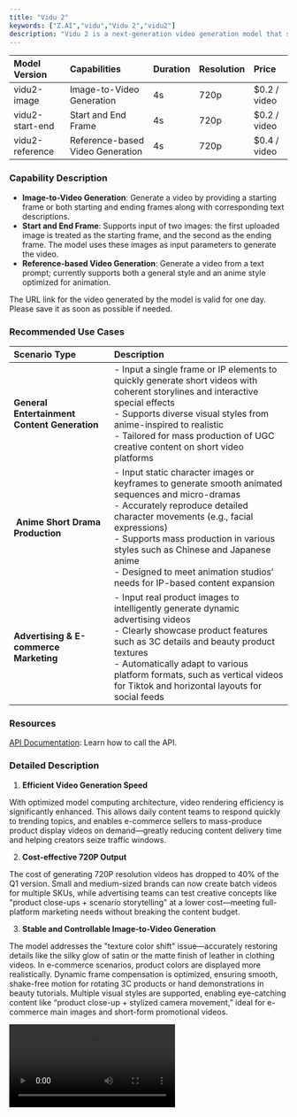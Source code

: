 ```yaml
---
title: "Vidu 2"
keywords: ["Z.AI","vidu","Vidu 2","vidu2"]
description: "Vidu 2 is a next-generation video generation model that strikes a balance between speed and quality. It focuses on image-to-video generation and keyframe-based video creation, supporting 720P resolution for videos up to 4 seconds long. With significantly faster generation speed and reduced cost, it addresses color distortion issues in image-to-video outputs, delivering stable and controllable visuals ideal for e-commerce scenarios. Enhanced semantic understanding between keyframes and improved consistency with multiple reference images make Vidu 2 a highly efficient tool for mass production in pan-entertainment, internet content, anime short series, and advertising."
---
```


| **Model Version** | **Capabilities**                 | **Duration** | **Resolution** | **Price**     |
| :---------------- | :------------------------------- | :----------- | :------------- | :------------ |
| vidu2-image       | Image-to-Video Generation        | 4s           | 720p           | \$0.2 / video |
| vidu2-start-end   | Start and End Frame              | 4s           | 720p           | \$0.2 / video |
| vidu2-reference   | Reference-based Video Generation | 4s           | 720p           | \$0.4 / video |

### **Capability Description**

- ​**Image-to-Video Generation**​: Generate a video by providing a starting frame or both starting and ending frames along with corresponding text descriptions.
- ​**Start and End Frame**​: Supports input of two images: the first uploaded image is treated as the starting frame, and the second as the ending frame. The model uses these images as input parameters to generate the video.
- ​**Reference-based Video Generation**​: Generate a video from a text prompt; currently supports both a general style and an anime style optimized for animation.

<Info>
  The URL link for the video generated by the model is valid for one day. Please save it as soon as possible if needed.
</Info>

### **Recommended Use Cases**

| Scenario Type                                | Description                                                                                                                                                                                                                                                                                                                                                  |
| :------------------------------------------- | :----------------------------------------------------------------------------------------------------------------------------------------------------------------------------------------------------------------------------------------------------------------------------------------------------------------------------------------------------------- |
| **General Entertainment Content Generation** | - Input a single frame or IP elements to quickly generate short videos with coherent storylines and interactive special effects<br />- Supports diverse visual styles from anime-inspired to realistic<br />- Tailored for mass production of UGC creative content on short video platforms                                                                  |
| **​ Anime Short Drama Production**           | - Input static character images or keyframes to generate smooth animated sequences and micro-dramas<br />- Accurately reproduce detailed character movements (e.g., facial expressions)<br />- Supports mass production in various styles such as Chinese and Japanese anime<br />- Designed to meet animation studios’ needs for IP-based content expansion |
| **Advertising & E-commerce Marketing**       | - Input real product images to intelligently generate dynamic advertising videos<br />- Clearly showcase product features such as 3C details and beauty product textures<br />- Automatically adapt to various platform formats, such as vertical videos for Tiktok and horizontal layouts for social feeds                                                  |

### **Resources**

[API Documentation](/api-reference/video/cogvideox-3&vidu): Learn how to call the API.

### **Detailed Description**

1. **Efficient Video Generation Speed**

With optimized model computing architecture, video rendering efficiency is significantly enhanced. This allows daily content teams to respond quickly to trending topics, and enables e-commerce sellers to mass-produce product display videos on demand—greatly reducing content delivery time and helping creators seize traffic windows.

2. **Cost-effective 720P Output**

The cost of generating 720P resolution videos has dropped to 40% of the Q1 version. Small and medium-sized brands can now create batch videos for multiple SKUs, while advertising teams can test creative concepts like "product close-ups \+ scenario storytelling" at a lower cost—meeting full-platform marketing needs without breaking the content budget.

3. **Stable and Controllable Image-to-Video Generation**

The model addresses the "texture color shift" issue—accurately restoring details like the silky glow of satin or the matte finish of leather in clothing videos. In e-commerce scenarios, product colors are displayed more realistically. Dynamic frame compensation is optimized, ensuring smooth, shake-free motion for rotating 3C products or hand demonstrations in beauty tutorials. Multiple visual styles are supported, enabling eye-catching content like “product close-up \+ stylized camera movement,” ideal for e-commerce main images and short-form promotional videos.

<video src="https://cdn.bigmodel.cn/static/platform/videos/usage-guide/vidu/2.0-1.mp4" controls />

4. **Semantically Enhanced Keyframe Transition**

The model strikes a balance between creativity and stability, delivering significantly improved performance and semantic understanding—making it the optimal solution for keyframe-based video generation. By accurately analyzing scene logic and action continuity, transitions between frames are smooth and natural, enhancing narrative coherence throughout the content.

5. **Semantically Enhanced Keyframe Transition**

The model strikes a balance between creativity and stability, delivering significantly improved performance and semantic understanding—making it the optimal solution for keyframe-based video generation. By accurately analyzing scene logic and action continuity, transitions between frames are smooth and natural, enhancing narrative coherence throughout the content.

![020f485a Fb03 4698 8a6c F9f89b5b7361 Jpe](/images/020f485a-fb03-4698-8a6c-f9f89b5b7361.jpeg)

<video src="https://cdn.bigmodel.cn/static/platform/videos/usage-guide/vidu/2.0-2.mp4" controls />

### **Example**

#### Image-to-Video Generation
<Tabs>
    <Tab title="Curl">
        ```json 
        curl --location --request POST 'https://api.z.ai/api/paas/v4/videos/generations' \
        --header 'Authorization: Bearer {your apikey}' \
        --header 'Content-Type: application/json' \
        --data-raw '{
            "model":"vidu2-image",
            "image_url":"https://example.com/path/to/your/image.jpg",
            "prompt":"Peter Rabbit drives a small car along the road, his face filled with joy and happiness.",
            "duration":4,
            "size":"720x480",
            "movement_amplitude":"auto"
        }'
        ```
    </Tab>
    <Tab title="Python">
        ```python
        from zai import ZaiClient

        # Initialize the client, please replace your-api-key with your own APIKey.
        client = ZaiClient(api_key="your-api-key")

        # Video generation example from images.
        response = client.videos.generations(
            model="vidu2-image",
            image_url="https://example.com/path/to/your/image.jpg",
            prompt="Peter Rabbit is driving a small car, cruising on the road, with a face full of happiness and joy.",
            duration=4,
            size="1280x720",
            movement_amplitude="auto"
        )

        # Print the response result.
        print(response)
        ```
    </Tab>
    <Tab title="Java">
        ```java
        import ai.z.openapi.ZaiClient;
        import ai.z.openapi.service.videos.VideoCreateParams;
        import ai.z.openapi.service.videos.VideosResponse;

        public class Vidu2Example {
            public static void main(String[] args) throws InterruptedException {
                String apiKey = "your_api_key"; // Please fill in your own APIKey.
                ZaiClient client = ZaiClient.builder().apiKey(apiKey).build();

                // Construct video generation request parameters.
                VideoCreateParams request = VideoCreateParams.builder()
                    .model("vidu2-image")
                    .imageUrl("https://example.com/path/to/your/image.jpg")
                    .prompt("Peter Rabbit is driving a small car, cruising on the road, with a face full of happiness and joy.")
                    .duration(4)
                    .size("1280x720")
                    .build();

                // Initiate video generation request.
                VideosResponse response = client.videos().videoGenerations(request);
                System.out.println(response.getData());
                
                // Wait for 10 minutes, then asynchronously retrieve the final generated video using the task ID.
                Thread.sleep(600000L);
                VideosResponse videosResponse = client.videos().videoGenerationsResult(response.getData().getId());
                System.out.println(videosResponse.getData().getVideoResult());
            }
        }
        ```
    </Tab>
</Tabs>

#### Start and End Frame
<Tabs>
    <Tab title="Curl">
        ```json 
        curl --location --request POST 'https://api.z.ai/api/paas/v4/videos/generations' \
        --header 'Authorization: Bearer {your apikey}' \
        --header 'Content-Type: application/json' \
        --data-raw '{
            "model":"vidu2-start-end",
            "image_url":["https://example.com/path/to/your/image1.jpg","https://example.com/path/to/your/image2.jpg"],
            "prompt":"Peter Rabbit drives a small car along the road, his face filled with joy and happiness.",
            "duration":4,
            "size":"720x480",
            "movement_amplitude":"auto"
        }'
        ```
    </Tab>
    <Tab title="Python">
        ```python
        from zai import ZaiClient

        # Initialize the client, please replace "your-api-key" with your own APIKey.
        client = ZaiClient(api_key="your-api-key")

        # Define URLs for first frame and last frame
        sample_first_frame = "https://gd-hbimg.huaban.com/ccee58d77afe8f5e17a572246b1994f7e027657fe9e6-qD66In_fw1200webp"
        sample_last_frame = "https://gd-hbimg.huaban.com/cc2601d568a72d18d90b2cc7f1065b16b2d693f7fa3f7-hDAwNq_fw1200webp"

        # Video generation request (first and last frame mode)
        response = client.videos.generations(
            model="vidu2-start-end",
            image_url=[sample_first_frame, sample_last_frame],  # The first and last frame images
            prompt="Peter Rabbit driving a car, wandering on the road, with a happy and joyful expression on his face.",
            duration=4,  #Video duration (seconds)
            size="1280x720",  # Video resolution
            movement_amplitude="auto",  # Movement amplitude
        )

        # Print the response result
        print(response)
        ```
    </Tab>
</Tabs>

#### Reference-based Video Generation
<Tabs>
    <Tab title="Curl">
        ```json 
        curl --location --request POST 'https://api.z.ai/api/paas/v4/videos/generations' \
        --header 'Authorization: Bearer {your apikey}' \
        --header 'Content-Type: application/json' \
        --data-raw '{
            "model":"vidu2-reference",
            "image_url":["https://example.com/path/to/your/image1.jpg","https://example.com/path/to/your/image2.jpg","https://example.com/path/to/your/image3.jpg"],
            "prompt":"Peter Rabbit drives a small car along the road, his face filled with joy and happiness.",
            "duration":4,
            "aspect_ratio":"16:9",
            "size":"720x480",
            "movement_amplitude":"auto",
            "with_audio":true
        }'
        ```
    </Tab>
    <Tab title="Python">
        ```python
        from zai import ZaiClient

        # Initialize client with your API key (replace 'your-api-key')
        client = ZaiClient(api_key="your-api-key")  

        ref_image_url = [
            "https://gd-hbimg.huaban.com/ccee58d77afe8f5e17a572246b1994f7e027657fe9e6-qD66In_fw1200webp",
            "https://gd-hbimg.huaban.com/cc2601d568a72d18d90b2cc7f1065b16b2d693f7fa3f7-hDAwNq_fw1200webp",
            "https://gd-hbimg.huaban.com/cc2601d568a72d18d90b2cc7f1065b16b2d693f7fa3f7-hDAwNq_fw1200webp"
            ]

        # Generate video using reference images
        response = client.videos.generations(
            model="vidu2-reference",  # Using reference image model
            image_url=ref_image_url,  # List of reference image URLs
            prompt="Peter Rabbit driving a car, wandering on the road, with a happy and joyful expression on his face.",
            duration=4,  # Video duration in seconds
            aspect_ratio="16:9",  # Standard widescreen aspect ratio
            size="1280x720",  # HD resolution
            movement_amplitude="auto",  # Automatic motion control
            with_audio=True,  # Enable audio generation
        )

        # Print API response
        print(response)
        ```
    </Tab>
</Tabs>